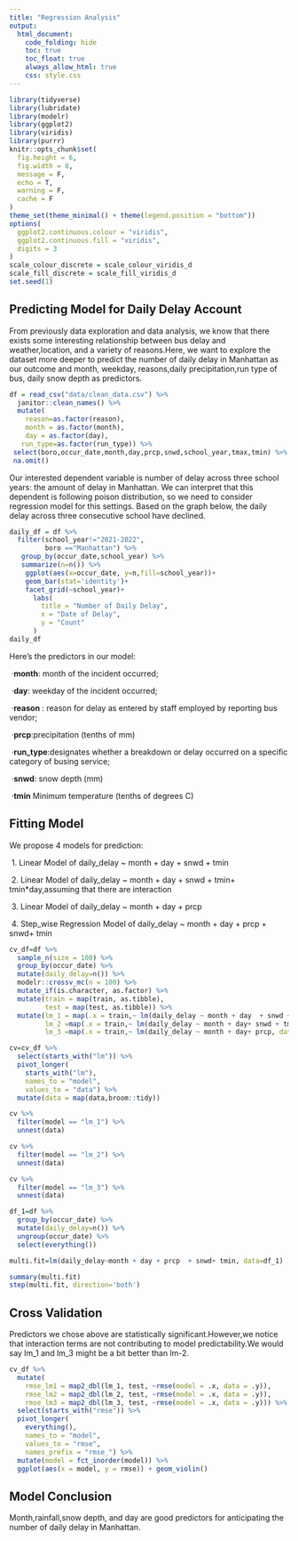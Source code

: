 ```yaml
---
title: "Regression Analysis"
output: 
  html_document:
    code_folding: hide
    toc: true
    toc_float: true
    always_allow_html: true
    css: style.css
---
```


```r
library(tidyverse)
library(lubridate)
library(modelr)
library(ggplot2)
library(viridis)
library(purrr)
knitr::opts_chunk$set(
  fig.height = 6,
  fig.width = 8,
  message = F,
  echo = T,
  warning = F,
  cache = F
)
theme_set(theme_minimal() + theme(legend.position = "bottom"))
options(
  ggplot2.continuous.colour = "viridis",
  ggplot2.continuous.fill = "viridis",
  digits = 3
)
scale_colour_discrete = scale_colour_viridis_d
scale_fill_discrete = scale_fill_viridis_d
set.seed(1)

```

##  Predicting Model for Daily Delay Account

From previously data exploration and data analysis, we know that there exists some interesting relationship between bus delay and weather,location, and a variety of reasons.Here, we want to explore the dataset more deeper to predict the number of daily delay in Manhattan as our outcome and month, weekday, reasons,daily precipitation,run type of bus, daily snow depth as predictors.

```r
df = read_csv("data/clean_data.csv") %>% 
  janitor::clean_names() %>% 
  mutate(
    reason=as.factor(reason),
    month = as.factor(month),
    day = as.factor(day),
   run_type=as.factor(run_type)) %>% 
 select(boro,occur_date,month,day,prcp,snwd,school_year,tmax,tmin) %>% 
 na.omit()
```


Our interested dependent variable is number of delay across three school years: the amount of delay in Manhattan. We can interpret that this dependent is following poison distribution, so we need to consider regression model for this settings. Based on the graph below, the daily delay across three consecutive school have declined.

```r
daily_df = df %>% 
  filter(school_year!="2021-2022",
         boro =="Manhattan") %>% 
   group_by(occur_date,school_year) %>% 
   summarize(n=n()) %>% 
    ggplot(aes(x=occur_date, y=n,fill=school_year))+
    geom_bar(stat='identity')+
    facet_grid(~school_year)+
      labs(
        title = "Number of Daily Delay",
        x = "Date of Delay",
        y = "Count"
      )
daily_df
```

Here’s the predictors in our model:

\ ·**month**: month of the incident occurred;

\ ·**day**: weekday of the incident occurred;

\ ·**reason** : reason for delay as entered by staff employed by reporting bus vendor;

\ ·**prcp**:precipitation (tenths of mm)

\ ·**run_type**:designates whether a breakdown or delay occurred on a specific category of busing service;

\ ·**snwd**: snow depth (mm)

\ ·**tmin** Minimum temperature (tenths of degrees C)



## Fitting Model

We propose 4 models for prediction:

\ 1. Linear Model of daily_delay ~ month + day + snwd + tmin

\ 2. Linear Model of daily_delay ~ month + day  + snwd + tmin+ tmin*day,assuming that there are interaction

\ 3. Linear Model of daily_delay ~ month + day  + prcp
  
\ 4. Step_wise Regression Model of daily_delay ~ month + day + prcp + snwd+ tmin





```r
cv_df=df %>% 
  sample_n(size = 100) %>% 
  group_by(occur_date) %>% 
  mutate(daily_delay=n()) %>% 
  modelr::crossv_mc(n = 100) %>%
  mutate_if(is.character, as.factor) %>% 
  mutate(train = map(train, as.tibble), 
         test = map(test, as.tibble)) %>% 
  mutate(lm_1 = map(.x = train,~ lm(daily_delay ~ month + day  + snwd + tmin,data = .x)),
         lm_2 =map(.x = train,~ lm(daily_delay ~ month + day+ snwd + tmin+tmin*day,data = .x)),
         lm_3 =map(.x = train,~ lm(daily_delay ~ month + day+ prcp, data = .x)))
```


```r
cv=cv_df %>% 
  select(starts_with("lm")) %>% 
  pivot_longer(
    starts_with("lm"),
    names_to = "model",
    values_to = "data") %>% 
  mutate(data = map(data,broom::tidy))

cv %>%
  filter(model == "lm_1") %>%
  unnest(data) 
```

```r
cv %>%
  filter(model == "lm_2") %>%
  unnest(data) 

```

```r
cv %>%
  filter(model == "lm_3") %>%
  unnest(data) 
```


```r
df_1=df %>% 
  group_by(occur_date) %>% 
  mutate(daily_delay=n()) %>% 
  ungroup(occur_date) %>% 
  select(everything())

multi.fit=lm(daily_delay~month + day + prcp  + snwd+ tmin, data=df_1)

summary(multi.fit)
step(multi.fit, direction='both')
```

## Cross Validation 
Predictors we chose above are statistically significant.However,we notice that interaction terms are not contributing to model predictability.We would say lm_1 and lm_3 might be a bit better than lm-2.
```r
cv_df %>% 
  mutate(
    rmse_lm1 = map2_dbl(lm_1, test, ~rmse(model = .x, data = .y)),
    rmse_lm2 = map2_dbl(lm_2, test, ~rmse(model = .x, data = .y)),
    rmse_lm3 = map2_dbl(lm_3, test, ~rmse(model = .x, data = .y))) %>% 
  select(starts_with("rmse")) %>% 
  pivot_longer(
    everything(),
    names_to = "model", 
    values_to = "rmse",
    names_prefix = "rmse_") %>% 
  mutate(model = fct_inorder(model)) %>% 
  ggplot(aes(x = model, y = rmse)) + geom_violin()


```

## Model Conclusion

Month,rainfall,snow depth, and day are good predictors for anticipating the number of daily delay in Manhattan.



